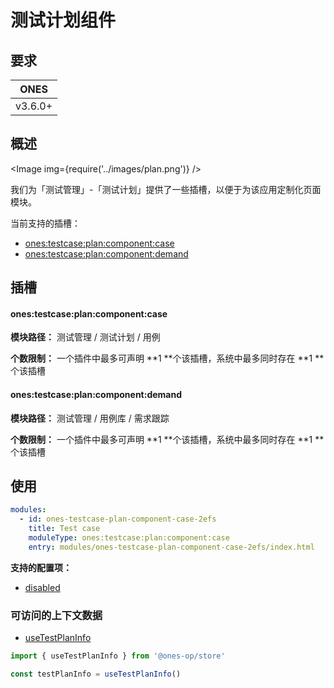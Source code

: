 # 测试计划组件

## 要求

|  ONES   |
| :-----: |
| v3.6.0+ |

## 概述

<Image img={require('../images/plan.png')} />

我们为「测试管理」-「测试计划」提供了一些插槽，以便于为该应用定制化页面模块。

当前支持的插槽：

- [ones:testcase:plan:component:case](#onestestcaseplancomponentcase)
- [ones:testcase:plan:component:demand](#onestestcaseplancomponentdemand)

## 插槽

#### ones:testcase:plan:component:case

**模块路径：** 测试管理 / 测试计划 / 用例

**个数限制：** 一个插件中最多可声明 **1 **个该插槽，系统中最多同时存在 **1 **个该插槽

#### ones:testcase:plan:component:demand

**模块路径：** 测试管理 / 用例库 / 需求跟踪

**个数限制：** 一个插件中最多可声明 **1 **个该插槽，系统中最多同时存在 **1 **个该插槽

## 使用

```yaml
modules:
  - id: ones-testcase-plan-component-case-2efs
    title: Test case
    moduleType: ones:testcase:plan:component:case
    entry: modules/ones-testcase-plan-component-case-2efs/index.html
```

**支持的配置项：**

- [disabled](../../../../../../reference/config/plugin.yaml#disabled)

### 可访问的上下文数据

- [useTestPlanInfo](../../../../../../reference/packages/store/store.md#useTestPlanInfo)

```ts
import { useTestPlanInfo } from '@ones-op/store'

const testPlanInfo = useTestPlanInfo()
```
